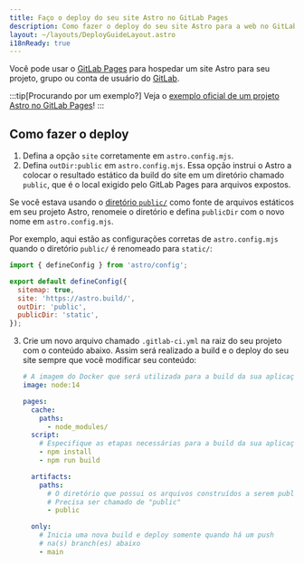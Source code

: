 ```yaml
---
title: Faço o deploy do seu site Astro no GitLab Pages
description: Como fazer o deploy do seu site Astro para a web no GitLab Pages.
layout: ~/layouts/DeployGuideLayout.astro
i18nReady: true
---
```


Você pode usar o [GitLab Pages](https://pages.gitlab.io/) para hospedar um site Astro para seu projeto, grupo ou conta de usuário do [GitLab](https://about.gitlab.com/).

:::tip[Procurando por um exemplo?]
Veja o [exemplo oficial de um projeto Astro no GitLab Pages](https://gitlab.com/pages/astro)!
:::

## Como fazer o deploy

1. Defina a opção `site` corretamente em `astro.config.mjs`.
2. Defina `outDir:public` em `astro.config.mjs`. Essa opção instrui o Astro a colocar o resultado estático da build do site em um diretório chamado `public`, que é o local exigido pelo GitLab Pages para arquivos expostos.

  Se você estava usando o [diretório `public/`](/pt-br/core-concepts/project-structure/#public) como fonte de arquivos estáticos em seu projeto Astro, renomeie o diretório e defina `publicDir` com o novo nome em `astro.config.mjs`.

  Por exemplo, aqui estão as configurações corretas de `astro.config.mjs` quando o diretório `public/` é renomeado para `static/`:

   ```js
   import { defineConfig } from 'astro/config';

   export default defineConfig({
     sitemap: true,
     site: 'https://astro.build/',
     outDir: 'public',
     publicDir: 'static',
   });
   ```

3. Crie um novo arquivo chamado `.gitlab-ci.yml` na raiz do seu projeto com o conteúdo abaixo. Assim será realizado a build e o deploy do seu site sempre que você modificar seu conteúdo:

   ```yaml
   # A imagem do Docker que será utilizada para a build da sua aplicação
   image: node:14

   pages:
     cache:
       paths:
         - node_modules/
     script:
       # Especifique as etapas necessárias para a build da sua aplicação aqui
       - npm install
       - npm run build

     artifacts:
       paths:
         # O diretório que possui os arquivos construídos a serem publicados.
         # Precisa ser chamado de "public"
         - public

     only:
       # Inicia uma nova build e deploy somente quando há um push
       # na(s) branch(es) abaixo
       - main
   ```
